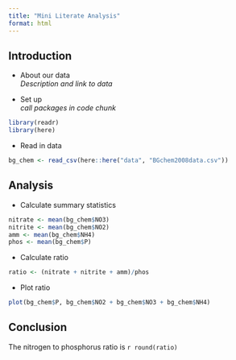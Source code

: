```yaml
---
title: "Mini Literate Analysis"
format: html
---
```


## Introduction

- About our data  
*Description and link to data*

- Set up  
*call packages in code chunk*
```r
library(readr)
library(here)

```

- Read in data
```r
bg_chem <- read_csv(here::here("data", "BGchem2008data.csv"))
```

## Analysis
- Calculate summary statistics
```r
nitrate <- mean(bg_chem$NO3)
nitrite <- mean(bg_chem$NO2)
amm <- mean(bg_chem$NH4)
phos <- mean(bg_chem$P)

```
- Calculate ratio 
```r
ratio <- (nitrate + nitrite + amm)/phos

```
- Plot ratio
```r
plot(bg_chem$P, bg_chem$NO2 + bg_chem$NO3 + bg_chem$NH4)

```

## Conclusion

The nitrogen to phosphorus ratio is `r round(ratio)`